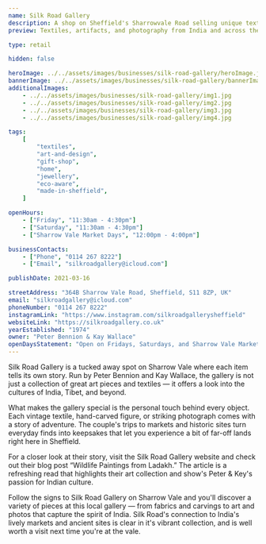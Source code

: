 ```yaml
---
name: Silk Road Gallery
description: A shop on Sheffield's Sharrowvale Road selling unique textiles, art, and photographs from India.
preview: Textiles, artifacts, and photography from India and across the world.

type: retail

hidden: false

heroImage: ../../assets/images/businesses/silk-road-gallery/heroImage.jpeg
bannerImage: ../../assets/images/businesses/silk-road-gallery/bannerImage.jpg
additionalImages:
    - ../../assets/images/businesses/silk-road-gallery/img1.jpg
    - ../../assets/images/businesses/silk-road-gallery/img2.jpg
    - ../../assets/images/businesses/silk-road-gallery/img3.jpg
    - ../../assets/images/businesses/silk-road-gallery/img4.jpg

tags:
    [
        "textiles",
        "art-and-design",
        "gift-shop",
        "home",
        "jewellery",
        "eco-aware",
        "made-in-sheffield",
    ]

openHours:
    - ["Friday", "11:30am - 4:30pm"]
    - ["Saturday", "11:30am - 4:30pm"]
    - ["Sharrow Vale Market Days", "12:00pm - 4:00pm"]

businessContacts:
    - ["Phone", "0114 267 8222"]
    - ["Email", "silkroadgallery@icloud.com"]

publishDate: 2021-03-16

streetAddress: "364B Sharrow Vale Road, Sheffield, S11 8ZP, UK"
email: "silkroadgallery@icloud.com"
phoneNumber: "0114 267 8222"
instagramLink: "https://www.instagram.com/silkroadgallerysheffield"
websiteLink: "https://silkroadgallery.co.uk"
yearEstablished: "1974"
owner: "Peter Bennion & Kay Wallace"
openDaysStatement: "Open on Fridays, Saturdays, and Sharrow Vale Market Days."
---
```


Silk Road Gallery is a tucked away spot on Sharrow Vale where each item tells its own story. Run by Peter Bennion and Kay Wallace, 
the gallery is not just a collection of great art pieces and textiles — it offers a look into the cultures of India, Tibet, and 
beyond.

What makes the gallery special is the personal touch behind every object. Each vintage textile, hand-carved figure, or striking 
photograph comes with a story of adventure. The couple's trips to markets and historic sites turn everyday finds into keepsakes that
let you experience a bit of far-off lands right here in Sheffield.

For a closer look at their story, visit the Silk Road Gallery website and check out their blog post “Wildlife Paintings from Ladakh.” 
The article is a refreshing read that highlights their art collection and show's Peter & Key's passion for Indian culture. 

Follow the signs to Silk Road Gallery on Sharrow Vale and you'll discover a variety of pieces at this local gallery — from fabrics and carvings 
to art and photos that capture the spirit of India. Silk Road's connection to India's lively markets and ancient sites is clear in 
it's vibrant collection, and is well worth a visit next time you're at the vale.
